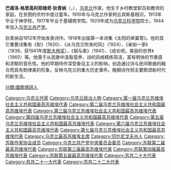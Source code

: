 {{unreferenced|time=2010-07-06T09:51:48+00:00}}
'''巴甫洛·格里高利耶维奇·狄青纳'''（{{lang-uk|Павло Григорович Тичина}}，{{bd|1891年|1月23日|1967年|9月16日}}），[[乌克兰|乌克兰]]作家。他生于乡村教堂职员和教师的家庭，在贫困的农村中度过童年。1910年与乌克兰作家柯丘宾斯基相识。1913年毕业于神学校，1917年毕业于基辅商学院。1929年成为[[乌克兰科学院|乌克兰科学院]]院士。1944年加入[[乌克兰共产党|乌克兰共产党]]。

狄青纳自1912年开始发表诗作。1918年出版第一本诗集《太阳的单簧管》。他的其它重要诗集有《犁》（1920）、《从乌克兰吹来的风》（1924）、《亲如一家》（1938，获1941年度[[斯大林奖|斯大林奖]]）、《钢与柔》（1941）、《成长吧，美丽的世界》（1960）等。他善于从民歌中汲取营养，诗的风格精练简洁，富有明快的节奏感和浓郁的音乐性。他的早期待作深受象征主义的影响，创造通过诗与民间歌曲的融合而具有韵律美的形象，反映乌克兰的重大历史事件。晚期诗作则主要歌颂新时代的新生活。 

{{Authority control}}
[[Category:乌克兰作家|Category:乌克兰作家]]
[[Category:乌克兰政治人物|Category:乌克兰政治人物]]
[[Category:第一届乌克兰苏维埃社会主义共和国最高苏维埃代表|Category:第一届乌克兰苏维埃社会主义共和国最高苏维埃代表]]
[[Category:第二届乌克兰苏维埃社会主义共和国最高苏维埃代表|Category:第二届乌克兰苏维埃社会主义共和国最高苏维埃代表]]
[[Category:第三届乌克兰苏维埃社会主义共和国最高苏维埃代表|Category:第三届乌克兰苏维埃社会主义共和国最高苏维埃代表]]
[[Category:第四届乌克兰苏维埃社会主义共和国最高苏维埃代表|Category:第四届乌克兰苏维埃社会主义共和国最高苏维埃代表]]
[[Category:第五届乌克兰苏维埃社会主义共和国最高苏维埃代表|Category:第五届乌克兰苏维埃社会主义共和国最高苏维埃代表]]
[[Category:第六届乌克兰苏维埃社会主义共和国最高苏维埃代表|Category:第六届乌克兰苏维埃社会主义共和国最高苏维埃代表]]
[[Category:第七届乌克兰苏维埃社会主义共和国最高苏维埃代表|Category:第七届乌克兰苏维埃社会主义共和国最高苏维埃代表]]
[[Category:乌克兰最高苏维埃主席|Category:乌克兰最高苏维埃主席]]
[[Category:切尔尼戈夫州人|Category:切尔尼戈夫州人]]
[[Category:苏联作家协会成员|Category:苏联作家协会成员]]
[[Category:乌克兰共产党中央委员会委员|Category:乌克兰共产党中央委员会委员]]
[[Category:苏联第二届最高苏维埃代表|Category:苏联第二届最高苏维埃代表]]
[[Category:苏联第三届最高苏维埃代表|Category:苏联第三届最高苏维埃代表]]
[[Category:苏联第四届最高苏维埃代表|Category:苏联第四届最高苏维埃代表]]
[[Category:苏联第五届最高苏维埃代表|Category:苏联第五届最高苏维埃代表]]
[[Category:苏共二十大代表|Category:苏共二十大代表]]
[[Category:苏共二十一大代表|Category:苏共二十一大代表]]
[[Category:苏共二十二大代表|Category:苏共二十二大代表]]
[[分類:國歌填詞人|分類:國歌填詞人]]